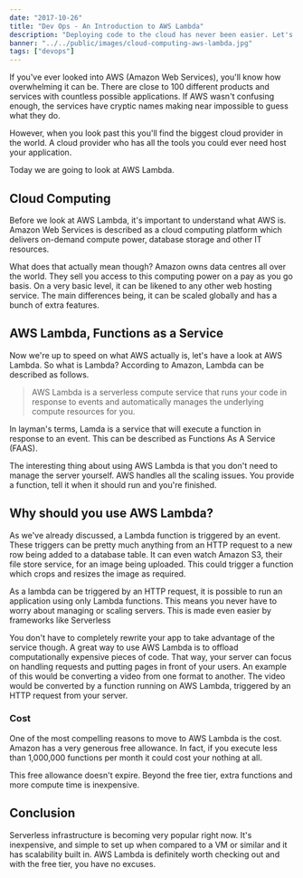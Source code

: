 ```yaml
---
date: "2017-10-26"
title: "Dev Ops - An Introduction to AWS Lambda"
description: "Deploying code to the cloud has never been easier. Let's learn how AWS Lambda can help you run fast scalable app around the globe."
banner: "../../public/images/cloud-computing-aws-lambda.jpg"
tags: ["devops"]
---
```


If you've ever looked into AWS (Amazon Web Services), you'll know how overwhelming it can be. There are close to 100 different products and services with countless possible applications. If AWS wasn't confusing enough, the services have cryptic names making near impossible to guess what they do.

However, when you look past this you'll find the biggest cloud provider in the world. A cloud provider who has all the tools you could ever need host your application.

Today we are going to look at AWS Lambda.

## Cloud Computing

Before we look at AWS Lambda, it's important to understand what AWS is. Amazon Web Services is described as a cloud computing platform which delivers on-demand compute power, database storage and other IT resources.

What does that actually mean though? Amazon owns data centres all over the world. They sell you access to this computing power on a pay as you go basis. On a very basic level, it can be likened to any other web hosting service. The main differences being, it can be scaled globally and has a bunch of extra features.

## AWS Lambda, Functions as a Service

Now we're up to speed on what AWS actually is, let's have a look at AWS Lambda. So what is Lambda? According to Amazon, Lambda can be described as follows.

> AWS Lambda is a serverless compute service that runs your code in response to events and automatically manages the underlying compute resources for you.

In layman's terms, Lamda is a service that will execute a function in response to an event. This can be described as Functions As A Service (FAAS).

The interesting thing about using AWS Lambda is that you don't need to manage the server yourself. AWS handles all the scaling issues. You provide a function, tell it when it should run and you're finished.

## Why should you use AWS Lambda?

As we've already discussed, a Lambda function is triggered by an event. These triggers can be pretty much anything from an HTTP request to a new row being added to a database table. It can even watch Amazon S3, their file store service, for an image being uploaded. This could trigger a function which crops and resizes the image as required.

As a lambda can be triggered by an HTTP request, it is possible to run an application using only Lambda functions. This means you never have to worry about managing or scaling servers. This is made even easier by frameworks like Serverless

You don't have to completely rewrite your app to take advantage of the service though. A great way to use AWS Lambda is to offload computationally expensive pieces of code. That way, your server can focus on handling requests and putting pages in front of your users. An example of this would be converting a video from one format to another. The video would be converted by a function running on AWS Lambda, triggered by an HTTP request from your server.

### Cost

One of the most compelling reasons to move to AWS Lambda is the cost. Amazon has a very generous free allowance. In fact, if you execute less than 1,000,000 functions per month it could cost your nothing at all.

This free allowance doesn't expire. Beyond the free tier, extra functions and more compute time is inexpensive.

## Conclusion

Serverless infrastructure is becoming very popular right now. It's inexpensive, and simple to set up when compared to a VM or similar and it has scalability built in. AWS Lambda is definitely worth checking out and with the free tier, you have no excuses.
